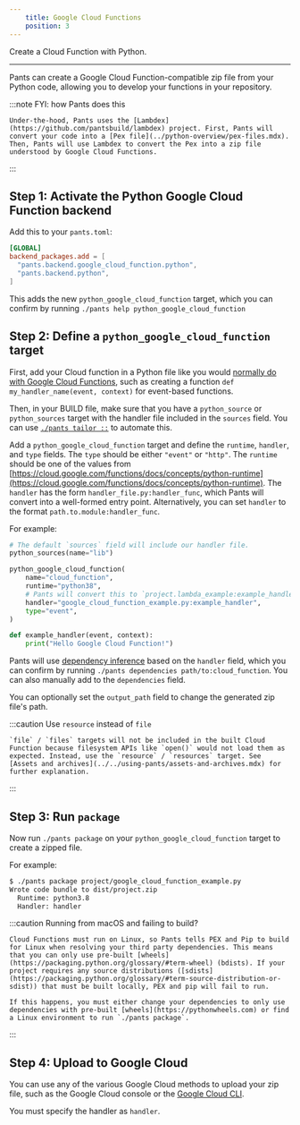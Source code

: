 ```yaml
---
    title: Google Cloud Functions
    position: 3
---
```


Create a Cloud Function with Python.

---

Pants can create a Google Cloud Function-compatible zip file from your Python code, allowing you to develop your functions in your repository.

:::note FYI: how Pants does this

    Under-the-hood, Pants uses the [Lambdex](https://github.com/pantsbuild/lambdex) project. First, Pants will convert your code into a [Pex file](../python-overview/pex-files.mdx). Then, Pants will use Lambdex to convert the Pex into a zip file understood by Google Cloud Functions.

:::

## Step 1: Activate the Python Google Cloud Function backend

Add this to your `pants.toml`:

```toml title="pants.toml"
[GLOBAL]
backend_packages.add = [
  "pants.backend.google_cloud_function.python",
  "pants.backend.python",
]
```

This adds the new `python_google_cloud_function` target, which you can confirm by running `./pants help python_google_cloud_function `

## Step 2: Define a `python_google_cloud_function ` target

First, add your Cloud function in a Python file like you would [normally do with Google Cloud Functions](https://cloud.google.com/functions/docs/first-python), such as creating a function `def my_handler_name(event, context)` for event-based functions.

Then, in your BUILD file, make sure that you have a `python_source` or `python_sources` target with the handler file included in the `sources` field. You can use [`./pants tailor ::`](../../getting-started/getting-started/initial-configuration.mdx#5-generate-build-files) to automate this.

Add a `python_google_cloud_function` target and define the `runtime`, `handler`, and `type` fields. The `type` should be either `"event"` or `"http"`. The `runtime` should be one of the values from [https://cloud.google.com/functions/docs/concepts/python-runtime](https://cloud.google.com/functions/docs/concepts/python-runtime). The `handler` has the form `handler_file.py:handler_func`, which Pants will convert into a well-formed entry point. Alternatively, you can set `handler` to the format `path.to.module:handler_func`.

For example:

```python title="project/BUILD"
# The default `sources` field will include our handler file.
python_sources(name="lib")

python_google_cloud_function(
    name="cloud_function",
    runtime="python38",
    # Pants will convert this to `project.lambda_example:example_handler`.
    handler="google_cloud_function_example.py:example_handler",
    type="event",
)
```

```python title="project/google_cloud_function_example.py"
def example_handler(event, context):
    print("Hello Google Cloud Function!")
```

Pants will use [dependency inference](../../using-pants/key-concepts/targets-and-build-files.mdx) based on the `handler` field, which you can confirm by running `./pants dependencies path/to:cloud_function`. You can also manually add to the `dependencies` field.

You can optionally set the `output_path` field to change the generated zip file's path.

:::caution Use `resource` instead of `file`

    `file` / `files` targets will not be included in the built Cloud Function because filesystem APIs like `open()` would not load them as expected. Instead, use the `resource` / `resources` target. See [Assets and archives](../../using-pants/assets-and-archives.mdx) for further explanation.

:::

## Step 3: Run `package`

Now run `./pants package` on your `python_google_cloud_function` target to create a zipped file.

For example:

```bash
$ ./pants package project/google_cloud_function_example.py
Wrote code bundle to dist/project.zip
  Runtime: python3.8
  Handler: handler
```

:::caution Running from macOS and failing to build?

    Cloud Functions must run on Linux, so Pants tells PEX and Pip to build for Linux when resolving your third party dependencies. This means that you can only use pre-built [wheels](https://packaging.python.org/glossary/#term-wheel) (bdists). If your project requires any source distributions ([sdists](https://packaging.python.org/glossary/#term-source-distribution-or-sdist)) that must be built locally, PEX and pip will fail to run.

    If this happens, you must either change your dependencies to only use dependencies with pre-built [wheels](https://pythonwheels.com) or find a Linux environment to run `./pants package`.

:::

## Step 4: Upload to Google Cloud

You can use any of the various Google Cloud methods to upload your zip file, such as the Google Cloud console or the [Google Cloud CLI](https://cloud.google.com/functions/docs/deploying/filesystem#deploy_using_the_gcloud_tool).

You must specify the handler as `handler`.




